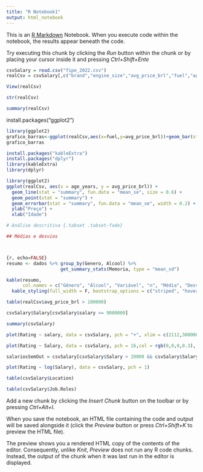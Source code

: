 ```yaml
---
title: "R Notebook1"
output: html_notebook
---
```


This is an [R Markdown](http://rmarkdown.rstudio.com) Notebook. When you execute code within the notebook, the results appear beneath the code.

Try executing this chunk by clicking the *Run* button within the chunk or by placing your cursor inside it and pressing *Ctrl+Shift+Ente*

```r
csvSalary = read.csv("fipe_2022.csv")
realCsv = csvSalary[,c("brand","engine_size","avg_price_brl","fuel","age_years")]
```


```r
View(realCsv)
```


```r
str(realCsv)
```
```r
summary(realCsv)
```
install.packages("ggplot2")

```r
library(ggplot2)
grafico_barras<-ggplot(realCsv,aes(x=fuel,y=avg_price_brl))+geom_bar(stat="identity",fill="blue")
grafico_barras
```

```r
install.packages("kableExtra")
install.packages("dplyr")
library(kableExtra)
library(dplyr)
```

```r
library(ggplot2)
ggplot(realCsv, aes(x = age_years, y = avg_price_brl)) +
  geom_line(stat = "summary", fun.data = "mean_se", size = 0.6) +
  geom_point(stat = "summary") +
  geom_errorbar(stat = "summary", fun.data = "mean_se", width = 0.2) +
  ylab("Preço") +
  xlab("Idade")
```

```r
# Análise descritiva {.tabset .tabset-fade}

## Médias e desvios



{r, echo=FALSE}
resumo <- dados %>% group_by(Genero, Alcool) %>%
                    get_summary_stats(Memoria, type = "mean_sd")

kable(resumo,
      col.names = c("Gênero", "Álcool", "Variável", "n", "Média", "Desvio Padrão")) %>%
  kable_styling(full_width = F, bootstrap_options = c("striped", "hover", "condensed", "responsive"))

```

```r
table(realCsv$avg_price_brl > 100000)
```

```r
csvSalary$Salary[csvSalary$salary >= 9000000]
```

```r
summary(csvSalary)
```

```r
plot(Rating ~ salary, data = csvSalary, pch = "+", xlim = c(2112,3000000))
```

```r
plot(Rating ~ Salary, data = csvSalary, pch = 16,col = rgb(0,0,0,0.3), xlim = c(50000,3000000))
```

```r
salariosSemOut = csvSalary[csvSalary$Salary > 20000 && csvSalary$Salary < 3000000,]

```

```r
plot(Rating ~ log(Salary), data = csvSalary, pch = 1)
```

```r
table(csvSalary$Location)
```

```r
table(csvSalary$Job.Roles)
```

Add a new chunk by clicking the *Insert Chunk* button on the toolbar or by pressing *Ctrl+Alt+I*.

When you save the notebook, an HTML file containing the code and output will be saved alongside it (click the *Preview* button or press *Ctrl+Shift+K* to preview the HTML file).

The preview shows you a rendered HTML copy of the contents of the editor. Consequently, unlike *Knit*, *Preview* does not run any R code chunks. Instead, the output of the chunk when it was last run in the editor is displayed.
